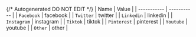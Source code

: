 {/* Autogenerated DO NOT EDIT  */}
| Name        | Value       |
| ----------- | ----------- |
| `Facebook`  | facebook    |
| `Twitter`   | twitter     |
| `Linkedin`  | linkedin    |
| `Instagram` | instagram   |
| `Tiktok`    | tiktok      |
| `Pinterest` | pinterest   |
| `Youtube`   | youtube     |
| `Other`     | other       |